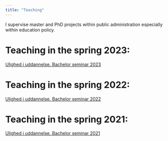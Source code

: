 ```yaml
---
title: "Teaching"
---
```


I supervise master and PhD projects within public administration especially within education policy.

# Teaching in the spring 2023:

[Ulighed i uddannelse. Bachelor seminar 2023](https://simon-calmar-andersen.github.io/Ulighed-i-uddannelse-23/)

# Teaching in the spring 2022:

[Ulighed i uddannelse. Bachelor seminar 2022](https://simon-calmar-andersen.github.io/Ulighed-i-uddannelse-22/)

# Teaching in the spring 2021:

[Ulighed i uddannelse. Bachelor seminar 2021](https://simon-calmar-andersen.github.io/Ulighed-i-uddannelse/)